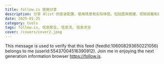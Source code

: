 ```yaml
---
title: follow.is 使用分享
description: 分享 Alist 的安装配置、使用场景和实际体验，包括图床搭建、视频观看和网盘互传等功能
date: 2025-01-25
category: tools
tags: follow.is, 信息聚合, 信息流, 信息浏览
cover: /covers/cover2.jpeg
---
```


This message is used to verify that this feed (feedId:106008293650221056) belongs to me (userId:55437004516390912). Join me in enjoying the next generation information browser https://follow.is.